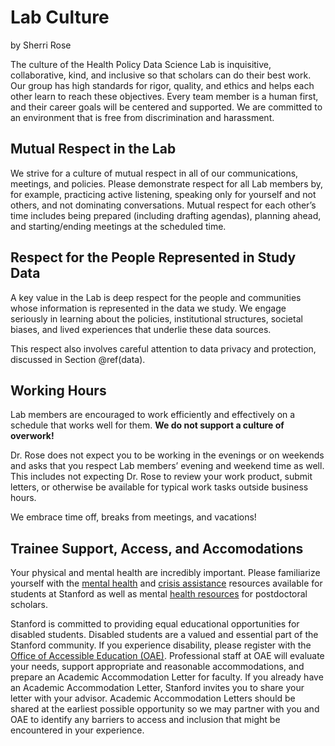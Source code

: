 # Lab Culture

by Sherri Rose

The culture of the Health Policy Data Science Lab is inquisitive, collaborative, kind, and inclusive so that scholars can do their best work. Our group has high standards for rigor, quality, and ethics and helps each other learn to reach these objectives. Every team member is a human first, and their career goals will be centered and supported.  We are committed to an environment that is free from discrimination and harassment.

## Mutual Respect in the Lab

We strive for a culture of mutual respect in all of our communications, meetings, and policies. Please demonstrate respect for all Lab members by, for example, practicing active listening, speaking only for yourself and not others, and not dominating conversations. Mutual respect for each other's time includes being prepared (including drafting agendas), planning ahead, and starting/ending meetings at the scheduled time.

## Respect for the People Represented in Study Data

A key value in the Lab is deep respect for the people and communities whose information is represented in the data we study. We engage seriously in learning about the policies, institutional structures, societal biases, and lived experiences that underlie these data sources.

This respect also involves careful attention to data privacy and protection, discussed in Section \@ref(data).

## Working Hours

Lab members are encouraged to work efficiently and effectively on a schedule that works well for them. **We do not support a culture of overwork!** 

Dr. Rose does not expect you to be working in the evenings or on weekends and asks that you respect Lab members' evening and weekend time as well. This includes not expecting Dr. Rose to review your work product, submit letters, or otherwise be available for typical work tasks outside business hours.

We embrace time off, breaks from meetings, and vacations!

## Trainee Support, Access, and Accomodations

Your physical and mental health are incredibly important. Please familiarize yourself with the [mental health](https://studentaffairs.stanford.edu/mental-health-resources-stanford) and [crisis assistance](https://glo.stanford.edu/glo-services/crisis-assistance) resources available for students at Stanford as well as mental [health resources](https://postdocbenefits.stanford.edu/my-benefits/medical-coverage/mental-health-resources) for postdoctoral scholars.

Stanford is committed to providing equal educational opportunities for disabled students. Disabled students are a valued and essential part of the Stanford community. If you experience disability, please register with the [Office of Accessible Education (OAE)](https://oae.stanford.edu/). Professional staff at OAE will evaluate your needs, support appropriate and reasonable accommodations, and prepare an Academic Accommodation Letter for faculty. If you already have an Academic Accommodation Letter, Stanford invites you to share your letter with your advisor. Academic Accommodation Letters should be shared at the earliest possible opportunity so we may partner with you and OAE to identify any barriers to access and inclusion that might be encountered in your experience.
